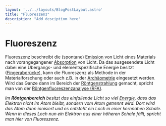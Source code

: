 ```yaml
---
layout: '../../layouts/BlogPostLayout.astro'
title: "Fluoreszenz"
description: "Add desciption here"
---
```




# Fluoreszenz

Fluoreszenz beschreibt die (spontane) <a href="/keywords/absorption-emission">Emission </a> von Licht eines Materials nach vorangegangener <a href="/keywords/absorption-emission">Absorption</a> von Licht. Da das ausgesendete Licht dabei eine Übergangs- und elementspezifische Energie besitzt (<a href="/keywords/fingerprints/">Fingerabdrücke</a>), kann die Fluoreszenz als Methode in der Materialforschung oder auch z.B. in der <a href="/keywords/archeometry/">Archäometrie</a> eingesetzt werden. Wird das Ganze dann im Bereich der <a href="/keywords/xrays/">Röntgenstrahlung</a> gemacht, spricht man von der <a href="/posts/xrf/">Röntgenfluoreszenzanalyse (RFA)</a>.

*Im **Röntgenbereich** besitzt das einfallende Licht so viel <a href="/keywords/wavelength-energy-frequency/">Energie</a>, dass das Elektron nicht im Atom bleibt, sondern vom Atom getrennt wird. Dort wird das Atom dann ionisiert und es entsteht ein Loch in einer kernnahen Schale. Wenn in dieses Loch nun ein Elektron aus einer höheren Schale fällt, spricht man hier von Fluoreszenz.*

<Figure url={fluorescence.src} text='Schematische Darstellung der Fluoreszenz im Nicht- Röntgenbereich. Ein Elektron (rot) wird durch Absorption von Licht (grüne Schlangenlinie) in ein höheres Niveau angehoben (grüner Pfeil). Von dort fällt es nach einer gewissen Zeit in eine andere Schale (oranger Pfeil) und schließlich unter aussenden von Licht (rote Schlangenlinie) in die Ursprüngliche Schale zurück (roter Pfeil). Im Röntgenbereich hat das einfallende Licht genug Energie um das Elektron zu entfernen. Dann können andere Elektronen in das so entstandene Loch fallen und dabei Licht aussenden. Bild © wissenstexte.de' />
&nbsp;
